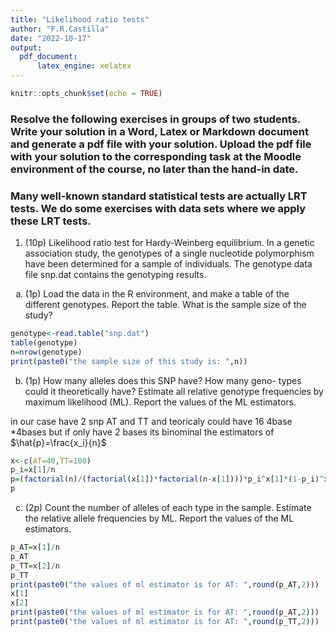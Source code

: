 ```yaml
---
title: "Likelihood ratio tests"
author: "F.R.Castilla"
date: "2022-10-17"
output: 
  pdf_document:
      latex_engine: xelatex
---
```


```r
knitr::opts_chunk$set(echo = TRUE)
```

### Resolve the following exercises in groups of two students. Write your solution in a Word, Latex or Markdown document and generate a pdf file with your solution. Upload the pdf file with your solution to the corresponding task at the Moodle environment of the course, no later than the hand-in date.


### Many well-known standard statistical tests are actually LRT tests. We do some exercises with data sets where we apply these LRT tests.

1. (10p) Likelihood 
ratio test for Hardy-Weinberg equilibrium. In a genetic association study, the genotypes of a single nucleotide polymorphism have been determined for a sample of individuals. The genotype data file snp.dat contains the genotyping results.

(a) (1p) Load the data in the R environment, and make a table of the different genotypes. Report the table. What is the sample size of the study?
```r
genotype<-read.table("snp.dat")
table(genotype)
n=nrow(genotype)
print(paste0("the sample size of this study is: ",n))
```


(b) (1p) How many alleles does this SNP have? How many geno-
types could it theoretically have? Estimate all relative genotype
frequencies by maximum likelihood (ML). Report the values of
the ML estimators.

in our case have 2 snp AT and TT and teoricaly could have 16 4base *4bases  but if only have 2 bases its binominal
the estimators of $\hat{p}=\frac{x_i}{n}$
```r
x<-c(AT=40,TT=100)
p_i=x[1]/n
p=(factorial(n)/(factorial(x[1])*factorial(n-x[1])))*p_i^x[1]*(1-p_i)^x[2]
p
```


(c) (2p) Count the number of alleles of each type in the sample.
Estimate the relative allele frequencies by ML. Report the values
of the ML estimators.
```r
p_AT=x[1]/n
p_AT
p_TT=x[2]/n
p_TT
print(paste0("the values of ml estimator is for AT: ",round(p_AT,2)))
x[1]
x[2]
print(paste0("the values of ml estimator is for AT: ",round(p_AT,2)))
print(paste0("the values of ml estimator is for AT: ",round(p_TT,2)))

```
